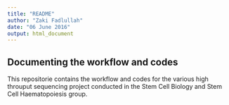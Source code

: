 ```yaml
---
title: "README"
author: "Zaki Fadlullah"
date: "06 June 2016"
output: html_document
---
```


## Documenting the workflow and codes

This repositorie contains the workflow and codes for the various high throuput sequencing project conducted in the Stem Cell Biology and Stem Cell Haematopoiesis group. 



